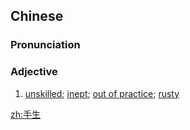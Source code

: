 ==Chinese==
{{zh-forms}}

===Pronunciation===
{{zh-pron
|m=shǒushēng
|cat=a
}}

===Adjective===
{{zh-adj}}

# [[unskilled]]; [[inept]]; [[out of practice]]; [[rusty]]

[[zh:手生]]